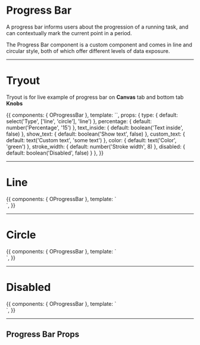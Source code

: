 <!-- Storybook Addon imports -->

<!-- Component import -->


<Meta title='5. Components|Custom/ProgressBar' />

# Progress Bar

A progress bar informs users about the progression of a running task, and can contextually mark the current point in a period.

The Progress Bar component is a custom component and comes in line and circular style, both of which offer different levels of data exposure.

<hr/>


# Tryout

Tryout is for live example of progress bar on **Canvas** tab and bottom tab **Knobs**

<Story name='Tryout'>
  {{
    components: { OProgressBar },
    template: `<o-progress-bar class="mb-4" :percentage="percentage" :type="type" :color="color" :text_inside="text_inside" :show_text="show_text" :custom_text="custom_text" :stroke_width="stroke_width" :disabled="disabled"></o-progress-bar>`,
    props: {
      type: {
        default: select('Type', ['line', 'circle'], 'line')
      },
      percentage: {
        default: number('Percentage', '15')
      },
      text_inside: {
        default: boolean('Text inside', false)
      },
      show_text: {
        default: boolean('Show text', false)
      },
      custom_text: {
        default: text('Custom text', 'some text')
      },
      color: {
        default: text('Color', 'green')
      },
      stroke_width: {
        default: number('Stroke width', 8)
      },
      disabled: {
        default: boolean('Disabled', false)
      }
    },
  }}
</Story>

<hr/>


# Line

<Preview>
  <Story name='Line'>
    {{
      components: { OProgressBar },
      template: `<div>
        <o-progress-bar class="mb-4" :percentage="60"></o-progress-bar>
        <o-progress-bar class="mb-4" :text_inside="false" :show_text="true" :custom_text="'with custom text'" :stroke_width="15" :percentage="33" color="#474ba5"></o-progress-bar>
        <o-progress-bar class="mb-4" :text_inside="true" :show_text="true" :stroke_width="18" :percentage="30" color="red" custom_text="custom text"></o-progress-bar>
        <o-progress-bar class="mb-4" :text_inside="true" :show_text="true" :stroke_width="18" :percentage="60" color="red" custom_text="custom text"></o-progress-bar>
      </div>`,
    }}
  </Story>
</Preview>

<hr/>


# Circle

<Preview>
  <Story name='Circle'>
    {{
      components: { OProgressBar },
      template: `<div>
        <o-progress-bar class="mb-4" type="circle" :percentage="60" color="#474BA5" :width="250" :stroke_width="20"></o-progress-bar>
        <o-progress-bar class="mb-4" type="circle" :percentage="60" color="green" :width="170" :stroke_width="5"></o-progress-bar>
        <o-progress-bar class="mb-4" type="circle" :percentage="50" color="red" :width="100" :stroke_width="10" custom_text="custom text" :show_text="true"></o-progress-bar>
      </div>`,
    }}
  </Story>
</Preview>

<hr/>


# Disabled

<Preview>
  <Story name='Disabled'>
    {{
      components: { OProgressBar },
      template: `<div>
        <o-progress-bar class="mb-4" type="circle" :percentage="60" color="#474BA5" :width="250" :stroke_width="20" :disabled="true" custom_text="custom text" :show_text="true"></o-progress-bar>
        <o-progress-bar class="mb-4" :percentage="60" color="green" :width="170" :stroke_width="10" :text_inside="false" :show_text="true" :custom_text="'with custom text'" :disabled="true"></o-progress-bar>
      </div>`,
    }}
  </Story>
</Preview>

<hr/>


## Progress Bar Props

<Props of={OProgressBar} />
